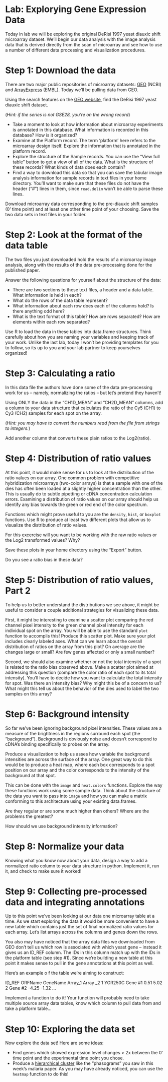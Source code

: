 # Lab:  Explorying Gene Expression Data

Today in lab we will be exploring the original DeRisi 1997 yeast diauxic shift microarray dataset.  We'll begin our data analysis with the image analysis data that is derived directly from the scan of microarray and see how to use a number of different data processing and visualization procedures.


# Step 1: Download the data

There are two major public repositories of microarray datasets:  [GEO](http://www.ncbi.nlm.nih.gov/geo/) (NCBI) and [ArrayExpress](http://www.ebi.ac.uk/arrayexpress/) (EMBL).  Today we'll be pulling data from GEO.

Using the search features on the [GEO website](http://www.ncbi.nlm.nih.gov/geo/), find the DeRisi 1997 yeast diauxic shift dataset.

(*Hint:  if the series is not GSE28, you’re on the wrong record*)

* Take a moment to look at how information about microarray experiments is annotated in this database.  What information is recorded in this database?  How is it organized?
* Examine at the Platform record.  The term 'platform' here refers to the microarray design itself.  Explore the information that is annotated in the platform record.
*	Explore the structure of the Sample records.  You can use the "View full table" button to get a view of all of the data.  What is the structure of these records?  What kinds of data does each contain?
* Find a way to download this data so that you can save the tabular image analysis information for sample records in text files in your home directory.  You'll want to make sure that these files do not have the header ("#") lines in them, since `read.delim` won't be able to parse these lines.

Download microarray data corresponding to the pre-diauxic shift samples (0’ time point) and at least one other time point of your choosing.  Save the two data sets in text files in your folder.


#  Step 2:  Look at the format of the data table

The two files you just downloaded hold the results of a microarray image analysis, along with the results of the data pre-processing done for the published paper.

Answer the following questions for yourself about the structure of the data:

*	There are two sections to these text files, a header and a data table.  What information is held in each?
*	What do the rows of the data table represent?
*	What information about each row does each of the columns hold?  Is there anything odd here?
*	What is the text format of this table?  How are rows separated?  How are elements within each row separated?

Use R to load the data in these tables into data.frame structures.  Think carefully about how you are naming your variables and keeping track of your work.  Unlike the last lab, today I won't be providing templates for you to follow, so its up to you and your lab partner to keep yourselves organized!


#  Step 3:  Calculating a ratio

In this data file the authors have done some of the data pre-processing work for us – namely, normalizing the ratios – but let’s pretend they haven’t!

Using ONLY the data in the “CH1D_MEAN” and “CH2D_MEAN” columns, add a column to your data structure that calculates the ratio of the Cy5 (CH1) to Cy3 (CH2) samples for each spot on the array.  

(*Hint:  you may have to convert the numbers read from the file from strings to integers.*)

Add another column that converts these plain ratios to the Log2(ratio). 


# Step 4:  Distribution of ratio values

At this point, it would make sense for us to look at the distribution of the ratio values on our array.  One common problem with competitive hybridization microarrays (two-color arrays) is that a sample with one of the dies has often been loaded at a slightly higher concentration than the other.  This is usually do to subtle pipetting or cDNA concentration calculation errors.  Examining a distribution of ratio values on our array should help us identify any bias towards the green or red end of the color spectrum.

Functions which might prove useful to you are the `density`, `hist`, or `boxplot` functions.  Use R to produce at least two different plots that allow us to visualize the distribution of ratio values.  

For this excercise will you want to be working with the raw ratio values or the Log2 transformed values?  Why?

Save these plots in your home directory using the "Export" button.  

Do you see a ratio bias in these data?


# Step 5:  Distribution of ratio values, Part 2

To help us to better understand the distributions we see above, it might be useful to consider a couple additional strategies for visualizing these data.

First, it might be interesting to examine a scatter plot comparing the red channel pixel intensity to the green channel pixel intensity for each individual spot on the array.  You will be able to use the standard `plot` function to accomplis this!  Produce this scatter plot.  Make sure your plot includes clearly labeled axes.  What can we learn about the overall distribution of ratios on the array from this plot?  On average are the changes large or small?  Are few genes affected or only a small number?

Second, we should also examine whether or not the total intensity of a spot is related to the ratio bias observed above.  Make a scatter plot aimed at addressing this question (compare the color ratio of each spot to its total intensity).  You'll have to decide how you want to calculate the total intensity for spot.  Was there an intensity bias?  Why might this be of a concern to us?  What might this tell us about the behavior of the dies used to label the two samples on this array?


# Step 6:  Background intensity

So far we've been ignoring background pixel intensities.  These values are a measure of the brightness in the regions surround each spot (the "background").  Background is obviously noise and doesn't correspond to cDNA's binding specifically to probes on the array.

Produce a visualization to help us asses how variable the background intensities are across the surface of the array. One great way to do this would be to produce a heat map, where each box corresponds to a spot position on our array and the color corresponds to the intensity of the background at that spot.  

This can be done with the `image` and `heat.colors` functions.  Explore the way these functions work using some sample data.  Think about the structure of the data you want to pass into `image` and how you can make a matrix conforming to this architecture using your existing data.frames.

Are they regular or are some much higher than others?  Where are the problems the greatest?

How should we use background intensity information?  


#  Step 8:  Normalize your data

Knowing what you know now about your data, design a way to add a normalized ratio column to your data structure in python.  Implement it, run it, and check to make sure it worked!


#  Step 9:  Collecting pre-processed data and integrating annotations

Up to this point we’ve been looking at our data one microarray table at a time.  As we start exploring the data it would be more convenient to have a new table which contains just the set of final normalized ratio values for each array.  Let’s list arrays across the columns and genes down the rows.

You also may have noticed that the array data files we downloaded from GEO don’t tell us which row is associated with which yeast gene – instead it gives us an ID_REF column.  The IDs in this column match up with the IDs in the platform table (see step #1).  Since we’re building a new table at this point it makes sense to pull in the gene annotations at this point as well.

Here’s an example o f the table we’re aiming to construct:

ID_REF	ORFName	GeneName	Array_1	Array _2
1	YGR250C	Gene #1	0.51	5.02
2		Gene #2	-4.25	-1.32
…				

Implement a function to do it!  Your function will probably need to take multiple source array data tables, know which column to pull data from and take a platform table…


#  Step 10:  Exploring the data set

Now explore the data set!  Here are some ideas:

*  Find genes which showed expression level changes > 2x between the 0’ time point and the experimental time point you chose.
*  Produce a [hierarchical cluster](http://en.wikipedia.org/wiki/Hierarchical_clustering) like the "phasograms" you saw in this week's malaria paper.  As you may have already noticed, you can use the `heatmap` function to do this!


